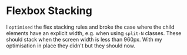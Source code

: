 
# Flexbox Stacking

I `optimised` the flex stacking rules and broke the case where the child
elements have an explicit width, e.g. when using `split-N` classes.  These
should stack when the screen width is less than 960px.  With my optimisation
in place they didn't but they should now.

<Example
  html={Stack}
  caption="Even Splits"
/>
